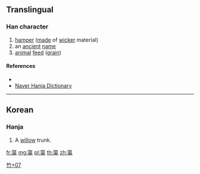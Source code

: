 {{character info/new}}
==Translingual==

===Han character===
{{Han char|rn=118|rad=竹|as=07|sn=13|four=|canj=HRMK,HRVK|ids=⿱⺮吴 <small>(G)</small>,⿱⺮吳 <small>(K)</small>}}

# [[hamper]] ([[made]] of [[wicker]] material)
# an [[ancient]] [[name]]
# [[animal]] [[feed]] ([[grain]])

====References====
* {{Han ref|kx=0886.231|dj=1314.201|hdz=52974.011|uh=7B7D|ud=31613}}
* [http://hanja.naver.com/hanja?q=%E7%AD%BD Naver Hanja Dictionary]

----

==Korean==

===Hanja===
{{ko-hanja|hangeul=오|eumhun=버들고리|rv=o|mr=o|y=o|ehrv=beodeulgori|ehmr=pôdûlgori|ehy=petulkoli}}

# A [[willow]] trunk.

[[Category:Korean-only CJKV Characters|竹+07]]

[[fr:筽]]
[[mg:筽]]
[[pl:筽]]
[[th:筽]]
[[zh:筽]]